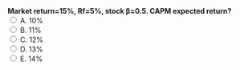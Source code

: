 ::: {.question-block}
<form onsubmit="event.preventDefault(); checkAnswer('module3_mcq_q80')" data-correct-answer="A">
<strong style="display: block;">Market return=15%, Rf=5%, stock β=0.5. CAPM expected return?</strong>
<label><input type="radio" name="module3_mcq_q80" value="A"> A. 10%</label><br>
<label><input type="radio" name="module3_mcq_q80" value="B"> B. 11%</label><br>
<label><input type="radio" name="module3_mcq_q80" value="C"> C. 12%</label><br>
<label><input type="radio" name="module3_mcq_q80" value="D"> D. 13%</label><br>
<label><input type="radio" name="module3_mcq_q80" value="E"> E. 14%</label><br>
</form>
<div id="feedback-module3_mcq_q80" class="feedback" data-status="" style="display:none;">
✅ Correct: A. 5%+0.5×(15−5)%=10%.
</div>
:::
